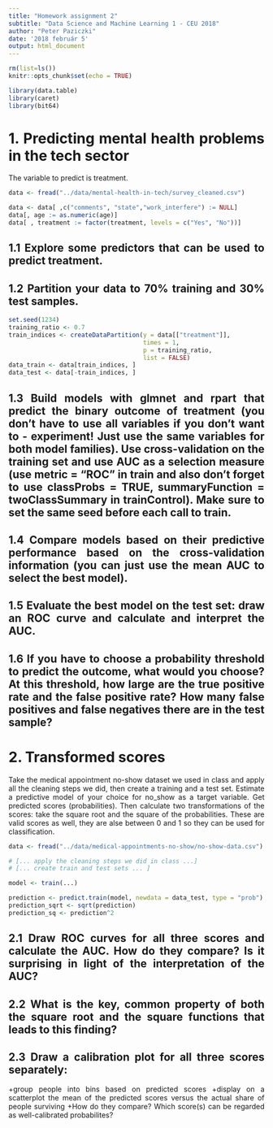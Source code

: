```yaml
---
title: "Homework assignment 2"
subtitle: "Data Science and Machine Learning 1 - CEU 2018"
author: "Peter Paziczki"
date: '2018 február 5'
output: html_document
---
```


<style>
body {
text-align: justify}
</style>

```r
rm(list=ls())
knitr::opts_chunk$set(echo = TRUE)
```

```r
library(data.table)
library(caret)
library(bit64)
```

# 1. Predicting mental health problems in the tech sector

The variable to predict is treatment.

```r
data <- fread("../data/mental-health-in-tech/survey_cleaned.csv")

data <- data[ ,c("comments", "state","work_interfere") := NULL]
data[, age := as.numeric(age)]
data[ , treatment := factor(treatment, levels = c("Yes", "No"))]
```

## 1.1 Explore some predictors that can be used to predict treatment.

## 1.2 Partition your data to 70% training and 30% test samples.

```r
set.seed(1234)
training_ratio <- 0.7
train_indices <- createDataPartition(y = data[["treatment"]],
                                     times = 1,
                                     p = training_ratio,
                                     list = FALSE)
data_train <- data[train_indices, ]
data_test <- data[-train_indices, ]
```

## 1.3 Build models with glmnet and rpart that predict the binary outcome of treatment (you don’t have to use all variables if you don’t want to - experiment! Just use the same variables for both model families). Use cross-validation on the training set and use AUC as a selection measure (use metric = "ROC" in train and also don’t forget to use classProbs = TRUE, summaryFunction = twoClassSummary in  trainControl). Make sure to set the same seed before each call to train.

## 1.4 Compare models based on their predictive performance based on the cross-validation information (you can just use the mean AUC to select the best model).

## 1.5 Evaluate the best model on the test set: draw an ROC curve and calculate and interpret the AUC.

## 1.6 If you have to choose a probability threshold to predict the outcome, what would you choose? At this threshold, how large are the true positive rate and the false positive rate? How many false positives and false negatives there are in the test sample?




# 2. Transformed scores

Take the medical appointment no-show dataset we used in class and apply all the cleaning steps we did, then create a training and a test set. Estimate a predictive model of your choice for no_show as a target variable. Get predicted scores (probabilities). Then calculate two transformations of the scores: take the square root and the square of the probabilities. These are valid scores as well, they are alse between 0 and 1 so they can be used for classification.

```r
data <- fread("../data/medical-appointments-no-show/no-show-data.csv")

# [... apply the cleaning steps we did in class ...]
# [... create train and test sets ... ]

model <- train(...)

prediction <- predict.train(model, newdata = data_test, type = "prob")
prediction_sqrt <- sqrt(prediction)
prediction_sq <- prediction^2
```

## 2.1 Draw ROC curves for all three scores and calculate the AUC. How do they compare? Is it surprising in light of the interpretation of the AUC?
## 2.2 What is the key, common property of both the square root and the square functions that leads to this finding?
## 2.3 Draw a calibration plot for all three scores separately:
+group people into bins based on predicted scores
+display on a scatterplot the mean of the predicted scores versus the actual share of people surviving
+How do they compare? Which score(s) can be regarded as well-calibrated probabilites?